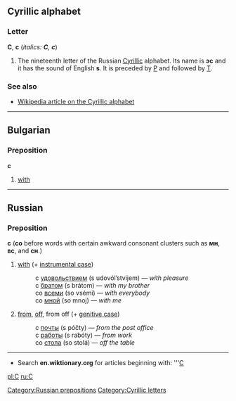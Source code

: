 == Cyrillic alphabet ==
=== Letter ===
'''С''', '''с''' (''italics: '''С''', '''с''''')

#The nineteenth letter of the Russian [[Cyrillic]] alphabet. Its name is '''эс''' {{IPA|(ɛs)}} and it has the sound of English '''s'''. It is preceded by [[Р]] and followed by [[Т]].

===See also===
*[[w:Cyrillic alphabet|Wikipedia article on the Cyrillic alphabet]]

----

== Bulgarian ==
===Preposition===
'''с'''
#[[with]]

----

== Russian ==
[[Category:Russian prepositions]]
===Preposition===
'''с''' ('''со''' before words with certain awkward consonant clusters such as '''мн''', '''вс''', and '''сн'''.)

# [[with]] (+ [[instrumental case]])
#:с [[удовольствие|удовольствием]] (s udovól’stvijem) — ''with pleasure''
#:с [[брат|братом]] (s brátom) — ''with my brother''
#:со [[весь|всеми]] (so vsémi) — ''with everybody''
#:со [[я|мной]] (so mnoj) — ''with me''
# [[from]], [[off]], from off (+ [[genitive case]])
#:с [[почта|почты]] (s póčty) — ''from the post office''
#:с [[работа|работы]] (s rabóty) — ''from work''
#:со [[стол|стола]] (so stolá) — ''off the table''

----

*Search '''en.wiktionary.org''' for articles beginning with: '''[http://wiktionary.org/w/wiki.phtml?title=Special:Allpages&from=С С]

[[pl:С]]
[[ru:С]]
[[Category:Cyrillic letters]]